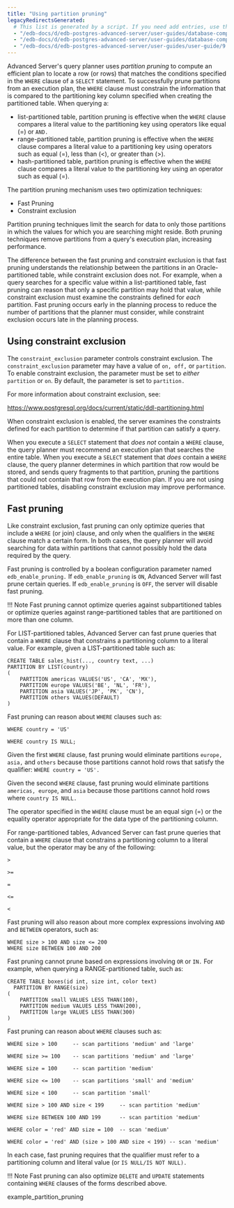 ```yaml
---
title: "Using partition pruning"
legacyRedirectsGenerated:
  # This list is generated by a script. If you need add entries, use the `legacyRedirects` key.
  - "/edb-docs/d/edb-postgres-advanced-server/user-guides/database-compatibility-for-oracle-developers-guide/9.6/Database_Compatibility_for_Oracle_Developers_Guide_v9.6.1.102.html"
  - "/edb-docs/d/edb-postgres-advanced-server/user-guides/database-compatibility-for-oracle-developers-guide/9.5/Database_Compatibility_for_Oracle_Developers_Guide.1.327.html"
  - "/edb-docs/d/edb-postgres-advanced-server/user-guides/user-guide/9.5/EDB_Postgres_Enterprise_Guide.1.052.html"
---
```


<div id="using_partition_pruning" class="registered_link"></div>

Advanced Server's query planner uses *partition* *pruning* to compute an efficient plan to locate a row (or rows) that matches the conditions specified in the `WHERE` clause of a `SELECT` statement. To successfully prune partitions from an execution plan, the `WHERE` clause must constrain the information that is compared to the partitioning key column specified when creating the partitioned table. When querying a:

-   list-partitioned table, partition pruning is effective when the `WHERE` clause compares a literal value to the partitioning key using operators like equal (=) or `AND.`
-   range-partitioned table, partition pruning is effective when the `WHERE` clause compares a literal value to a partitioning key using operators such as equal (=), less than (&lt;), or greater than (>).
-   hash-partitioned table, partition pruning is effective when the `WHERE` clause compares a literal value to the partitioning key using an operator such as equal (=).

The partition pruning mechanism uses two optimization techniques:

-   Fast Pruning
-   Constraint exclusion

Partition pruning techniques limit the search for data to only those partitions in which the values for which you are searching might reside. Both pruning techniques remove partitions from a query's execution plan, increasing performance.

The difference between the fast pruning and constraint exclusion is that fast pruning understands the relationship between the partitions in an Oracle-partitioned table, while constraint exclusion does not. For example, when a query searches for a specific value within a list-partitioned table, fast pruning can reason that only a specific partition may hold that value, while constraint exclusion must examine the constraints defined for *each* partition. Fast pruning occurs early in the planning process to reduce the number of partitions that the planner must consider, while constraint exclusion occurs late in the planning process.

## Using constraint exclusion

The `constraint_exclusion` parameter controls constraint exclusion. The `constraint_exclusion` parameter may have a value of `on, off,` or `partition`. To enable constraint exclusion, the parameter must be set to *either* `partition` or `on`. By default, the parameter is set to `partition.`

For more information about constraint exclusion, see:

<https://www.postgresql.org/docs/current/static/ddl-partitioning.html>

When constraint exclusion is enabled, the server examines the constraints defined for each partition to determine if that partition can satisfy a query.

When you execute a `SELECT` statement that *does not* contain a `WHERE` clause, the query planner must recommend an execution plan that searches the entire table. When you execute a `SELECT` statement that *does* contain a `WHERE` clause, the query planner determines in which partition that row would be stored, and sends query fragments to that partition, pruning the partitions that could not contain that row from the execution plan. If you are not using partitioned tables, disabling constraint exclusion may improve performance.

## Fast pruning

Like constraint exclusion, fast pruning can only optimize queries that include a `WHERE` (or join) clause, and only when the qualifiers in the `WHERE` clause match a certain form. In both cases, the query planner will avoid searching for data within partitions that cannot possibly hold the data required by the query.

Fast pruning is controlled by a boolean configuration parameter named `edb_enable_pruning.` If `edb_enable_pruning` is `ON`, Advanced Server will fast prune certain queries. If `edb_enable_pruning` is `OFF`, the server will disable fast pruning.

!!! Note
    Fast pruning cannot optimize queries against subpartitioned tables or optimize queries against range-partitioned tables that are partitioned on more than one column.

For LIST-partitioned tables, Advanced Server can fast prune queries that contain a `WHERE` clause that constrains a partitioning column to a literal value. For example, given a LIST-partitioned table such as:

```text
CREATE TABLE sales_hist(..., country text, ...)
PARTITION BY LIST(country)
(
    PARTITION americas VALUES('US', 'CA', 'MX'),
    PARTITION europe VALUES('BE', 'NL', 'FR'),
    PARTITION asia VALUES('JP', 'PK', 'CN'),
    PARTITION others VALUES(DEFAULT)
)
```

Fast pruning can reason about `WHERE` clauses such as:

 `WHERE country = 'US'`

 `WHERE country IS NULL;`

Given the first `WHERE` clause, fast pruning would eliminate partitions `europe, asia,` and `others` because those partitions cannot hold rows that satisfy the qualifier: `WHERE country = 'US'.`

Given the second `WHERE` clause, fast pruning would eliminate partitions `americas, europe`, and `asia` because those partitions cannot hold rows where `country IS NULL.`

The operator specified in the `WHERE` clause must be an equal sign (=) or the equality operator appropriate for the data type of the partitioning column.

For range-partitioned tables, Advanced Server can fast prune queries that contain a `WHERE` clause that constrains a partitioning column to a literal value, but the operator may be any of the following:

 `>`

 `>=`

 `=`

 `<=`

 `<`

Fast pruning will also reason about more complex expressions involving `AND` and `BETWEEN` operators, such as:

```text
WHERE size > 100 AND size <= 200
WHERE size BETWEEN 100 AND 200
```

Fast pruning cannot prune based on expressions involving `OR` or `IN.` For example, when querying a RANGE-partitioned table, such as:

```text
CREATE TABLE boxes(id int, size int, color text)
  PARTITION BY RANGE(size)
(
    PARTITION small VALUES LESS THAN(100),
    PARTITION medium VALUES LESS THAN(200),
    PARTITION large VALUES LESS THAN(300)
)
```

Fast pruning can reason about `WHERE` clauses such as:

 `WHERE size > 100     -- scan partitions 'medium' and 'large'`

 `WHERE size >= 100    -- scan partitions 'medium' and 'large'`

 `WHERE size = 100     -- scan partition 'medium'`

 `WHERE size <= 100    -- scan partitions 'small' and 'medium'`

 `WHERE size < 100     -- scan partition 'small'`

 `WHERE size > 100 AND size < 199     -- scan partition 'medium'`

 `WHERE size BETWEEN 100 AND 199      -- scan partition 'medium'`

 `WHERE color = 'red' AND size = 100  -- scan 'medium'`

 `WHERE color = 'red' AND (size > 100 AND size < 199) -- scan 'medium'`

In each case, fast pruning requires that the qualifier must refer to a partitioning column and literal value (or `IS NULL/IS NOT NULL).`

!!! Note
    Fast pruning can also optimize `DELETE` and `UPDATE` statements containing `WHERE` clauses of the forms described above.

<div class="toctree" maxdepth="3">

example_partition_pruning

</div>
